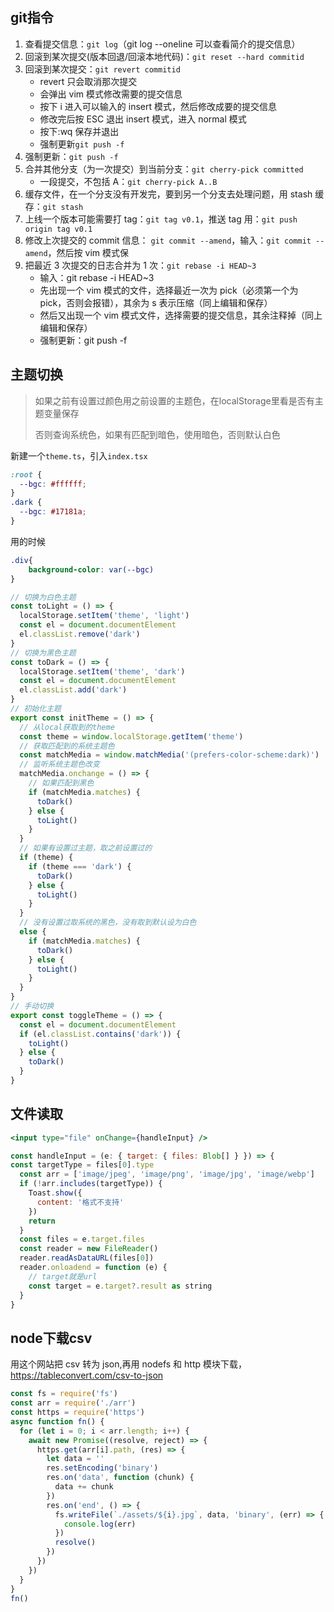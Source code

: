 ## git指令

1.  查看提交信息：`git log`（git log --oneline 可以查看简介的提交信息）
2.  回滚到某次提交(版本回退/回滚本地代码)：`git reset --hard commitid`
3.  回滚到某次提交：`git revert commitid`
    - revert 只会取消那次提交
    - 会弹出 vim 模式修改需要的提交信息
    - 按下 i 进入可以输入的 insert 模式，然后修改成要的提交信息
    - 修改完后按 ESC 退出 insert 模式，进入 normal 模式
    - 按下:wq 保存并退出
    - 强制更新`git push -f`
4.  强制更新：`git push -f`
5.  合并其他分支（为一次提交）到当前分支：`git cherry-pick committed`
    - 一段提交，不包括 A：`git cherry-pick A..B`
6.  缓存文件，在一个分支没有开发完，要到另一个分支去处理问题，用 stash 缓存：`git stash`
7.  上线一个版本可能需要打 tag：`git tag v0.1`，推送 tag 用：`git push origin tag v0.1`
8.  修改上次提交的 commit 信息： `git commit --amend`，输入：`git commit --amend`，然后按 vim 模式保
9.  把最近 3 次提交的日志合并为 1 次：`git rebase -i HEAD~3`
    - 输入：git rebase -i HEAD~3
    - 先出现一个 vim 模式的文件，选择最近一次为 pick（必须第一个为 pick，否则会报错），其余为 s 表示压缩（同上编辑和保存）
    - 然后又出现一个 vim 模式文件，选择需要的提交信息，其余注释掉（同上编辑和保存）
    - 强制更新：git push -f

## 主题切换

> 如果之前有设置过颜色用之前设置的主题色，在localStorage里看是否有主题变量保存
>
> 否则查询系统色，如果有匹配到暗色，使用暗色，否则默认白色



新建一个`theme.ts`，引入`index.tsx`

```css
:root {
  --bgc: #ffffff;
}
.dark {
  --bgc: #17181a;
}
```

用的时候

```css
.div{
	background-color: var(--bgc)
}
```



```js
// 切换为白色主题
const toLight = () => {
  localStorage.setItem('theme', 'light')
  const el = document.documentElement
  el.classList.remove('dark')
}
// 切换为黑色主题
const toDark = () => {
  localStorage.setItem('theme', 'dark')
  const el = document.documentElement
  el.classList.add('dark')
}
// 初始化主题
export const initTheme = () => {
  // 从local获取到的theme
  const theme = window.localStorage.getItem('theme')
  // 获取匹配到的系统主题色
  const matchMedia = window.matchMedia('(prefers-color-scheme:dark)')
  // 监听系统主题色改变
  matchMedia.onchange = () => {
    // 如果匹配到黑色
    if (matchMedia.matches) {
      toDark()
    } else {
      toLight()
    }
  }
  // 如果有设置过主题，取之前设置过的
  if (theme) {
    if (theme === 'dark') {
      toDark()
    } else {
      toLight()
    }
  }
  // 没有设置过取系统的黑色，没有取到默认设为白色
  else {
    if (matchMedia.matches) {
      toDark()
    } else {
      toLight()
    }
  }
}
// 手动切换
export const toggleTheme = () => {
  const el = document.documentElement
  if (el.classList.contains('dark')) {
    toLight()
  } else {
    toDark()
  }
}
```

## 文件读取

```jsx
<input type="file" onChange={handleInput} />

const handleInput = (e: { target: { files: Blob[] } }) => {
const targetType = files[0].type
  const arr = ['image/jpeg', 'image/png', 'image/jpg', 'image/webp']
  if (!arr.includes(targetType)) {
    Toast.show({
      content: '格式不支持'
    })
    return
  }
  const files = e.target.files
  const reader = new FileReader()
  reader.readAsDataURL(files[0])
  reader.onloadend = function (e) {
    // target就是url
    const target = e.target?.result as string
  }
}
```

## node下载csv

用这个网站把 csv 转为 json,再用 nodefs 和 http 模块下载，https://tableconvert.com/csv-to-json

```js
const fs = require('fs')
const arr = require('./arr')
const https = require('https')
async function fn() {
  for (let i = 0; i < arr.length; i++) {
    await new Promise((resolve, reject) => {
      https.get(arr[i].path, (res) => {
        let data = ''
        res.setEncoding('binary')
        res.on('data', function (chunk) {
          data += chunk
        })
        res.on('end', () => {
          fs.writeFile(`./assets/${i}.jpg`, data, 'binary', (err) => {
            console.log(err)
          })
          resolve()
        })
      })
    })
  }
}
fn()
```
